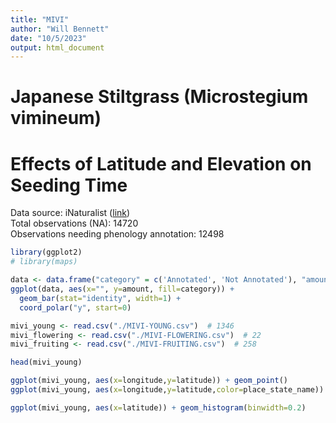 ```yaml
---
title: "MIVI"
author: "Will Bennett"
date: "10/5/2023"
output: html_document
---
```


# Japanese Stiltgrass (Microstegium vimineum)
# Effects of Latitude and Elevation on Seeding Time

Data source: iNaturalist ([link](https://www.inaturalist.org/taxa/116710-Microstegium-vimineum))<br/>
Total observations (NA): 14720<br/>
Observations needing phenology annotation: 12498<br/>

```R
library(ggplot2)
# library(maps)

data <- data.frame("category" = c('Annotated', 'Not Annotated'), "amount" = c(2952, 12066))
ggplot(data, aes(x="", y=amount, fill=category)) +
  geom_bar(stat="identity", width=1) +
  coord_polar("y", start=0)
```


```R

mivi_young <- read.csv("./MIVI-YOUNG.csv")  # 1346
mivi_flowering <- read.csv("./MIVI-FLOWERING.csv")  # 22
mivi_fruiting <- read.csv("./MIVI-FRUITING.csv")  # 258

head(mivi_young)

ggplot(mivi_young, aes(x=longitude,y=latitude)) + geom_point()
ggplot(mivi_young, aes(x=longitude,y=latitude,color=place_state_name)) + geom_point()

ggplot(mivi_young, aes(x=latitude)) + geom_histogram(binwidth=0.2)
```